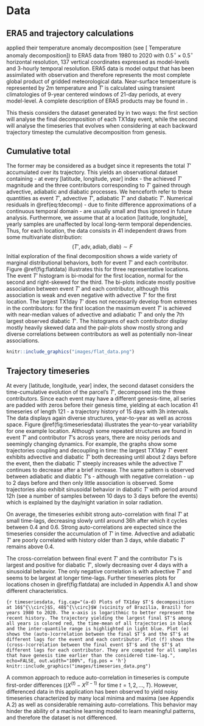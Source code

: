 # Data

## ERA5 and trajectory calculations

\cite{rothlisberger_quantifying_2023} applied their temperature anomaly decomposition (see [ Temperature anomaly decomposition]) to ERA5 data from 1980 to 2020 with $0.5^{\circ} \times 0.5^{\circ}$ horizontal resolution, 137 vertical coordinates expressed as model-levels and 3-hourly temporal resolution. ERA5 data is model output that has been assimilated with observation and therefore represents the most complete global product of gridded meteorological data. Near-surface temperature is represented by 2m temperature and $T'$ is calculated using transient climatologies of 9-year centered windows of 21-day periods, at every model-level. A complete description of ERA5 products may be found in \cite{hersbach_era5_2020}. 

This thesis considers the dataset generated by \cite{rothlisberger_quantifying_2023} in two ways: the first section will analyse the final decomposition of each TX1day event, while the second will analyse the timeseries that evolves when considering at each backward trajectory timestep the cumulative decomposition from genesis.

## Cumulative total

The former may be considered as a budget since it represents the total $T'$ accumulated over its trajectory. This yields an observational dataset containing - at every [latitude, longitude, year] index - the achieved $T'$ magnitude and the three contributors corresponding to $T'$ gained through advective, adiabatic and diabatic processes. We henceforth refer to these quantities as event $T'$, advective $T'$, adiabatic $T'$ and diabatic $T'$. Numerical residuals in \@ref(eq:tdecomp) - due to finite difference approximations of a continuous temporal domain - are usually small and thus ignored in future analysis. Furthermore, we assume that at a location [latitude, longitude], yearly samples are unaffected by local long-term temporal dependencies. Thus, for each location, the data consists in 41 independent draws from some multivariate distribution:
$$(T',\text{adv},\text{adiab},\text{diab}) \sim F $$
Initial exploration of the final decomposition shows a wide variety of marginal distributional behaviors, both for event $T'$ and each contributor. Figure \@ref(fig:flatdata) illustrates this for three representative locations. The event $T'$ histogram is bi-modal for the first location, normal for the second and right-skewed for the third. The bi-plots indicate mostly positive association between event $T'$ and each contributor, although this association is weak and even negative with advective $T'$ for the first location. The largest TX1day $T'$ does not necessarily develop from extremes in the contributors: for the first location the maximum event $T'$ is achieved with near-median values of advective and adiabatic $T'$ and only the 7th largest observed diabatic $T'$. The histograms of each contributor display mostly heavily skewed data and the pair-plots show mostly strong and diverse correlations between contributors as well as potentially non-linear associations. 

```r
knitr::include_graphics("images/flat_data.png")
```

## Trajectory timeseries

At every [latitude, longitude, year] index, the second dataset considers the time-cumulative evolution of the parcel's $T'$, decomposed into the three contributors. Since each event may have a different genesis-time, all series are padded with zeros before their genesis time, yielding at each location 41 timeseries of length 121 - a trajectory history of 15 days with 3h intervals. The data displays again diverse structures, year-to-year as well as across space. Figure \@ref(fig:timeseriesdata) illustrates the year-to-year variability for one example location. Although some repeated structures are found in event $T'$ and contributor $T'$s across years, there are noisy periods and seemingly changing dynamics. For example, the graphs show some trajectories coupling and decoupling in time: the largest TX1day $T'$ event exhibits advective and diabatic $T'$ both decreasing until about 2 days before the event, then the diabatic $T'$ steeply increases while the advective $T'$ continues to decrease after a brief increase. The same pattern is observed between adiabatic and diabtic $T'$s - although with negative correlation - up to 2 days before and then only little association is observed. Some trajectories also exhibit sinusoidal behavior in diabatic $T'$ with period around 12h (see a number of samples between 10 days to 3 days before the events) which is explained by the day/night variation in solar radiation.

On average, the timeseries exhibit strong auto-correlation with final $T'$ at small time-lags, decreasing slowly until around 36h after which it cycles between 0.4 and 0.6. Strong auto-correlations are expected since the timeseries consider the accumulation of $T'$ in time. Advective and adiabatic $T'$ are poorly correlated with history older than 3 days, while diabatic $T'$ remains above 0.4. 

The cross-correlation between final event $T'$ and the contributor $T'$s is largest and positive for diabatic $T'$, slowly decreasing over 4 days with a sinusoidal behavior. The only negative correlation is with advective $T'$ and seems to be largest at longer time-lags. Further timeseries plots for locations chosen in \@ref(fig:flatdata) are included in Appendix A.1 and show different characteristics.

```{r timeseriesdata, fig.cap="(a-d) Plots of TX1day $T'$ decompositions at 16$^{\\circ}$S, 48$^{\\circ}$W (vicinity of Brazilia, Brazil) for years 1980 to 2020. The x-axis is logarithmic to better represent the recent history. The trajectory yielding the largest final $T'$ among all years is colored red, the time-mean of all trajectories in black and the inter-quantile range is highlighted in light blue. Plot (e) shows the (auto-)correlation between the final $T'$ and the $T'$ at different lags for the event and each contributor. Plot (f) shows the (cross-)correlation between the final event $T'$ and the $T'$ at different lags for each contributor. They are computed for all samples that have genesis time earlier than the considered time-lag.", echo=FALSE, out.width="100%", fig.pos = 'h'}
knitr::include_graphics("images/timeseries_data.png")
```

A common approach to reduce auto-correlation in timeseries is compute first-order differences ($(X^{(t)}-X^{(t-1)}$ for time $t=1,2,...,T$). However, differenced data in this application has been observed to yield noisy timeseries characterized by many local minima and maxima (see Appendix A.2) as well as considerable remaining auto-correlations. This behavior may hinder the ability of a machine learning model to learn meaningful patterns, and therefore the dataset is not differenced. 
